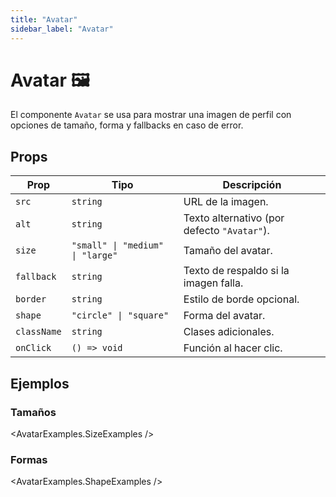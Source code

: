 ```yaml
---
title: "Avatar"
sidebar_label: "Avatar"
---
```



# Avatar 🖼️

El componente `Avatar` se usa para mostrar una imagen de perfil con opciones de tamaño, forma y fallbacks en caso de error.

## **Props**
| Prop       | Tipo              | Descripción |
|------------|------------------|-------------|
| `src`      | `string`          | URL de la imagen. |
| `alt`      | `string`          | Texto alternativo (por defecto `"Avatar"`). |
| `size`     | `"small" \| "medium" \| "large"` | Tamaño del avatar. |
| `fallback` | `string`          | Texto de respaldo si la imagen falla. |
| `border`   | `string`          | Estilo de borde opcional. |
| `shape`    | `"circle" \| "square"` | Forma del avatar. |
| `className` | `string`        | Clases adicionales. |
| `onClick`  | `() => void`      | Función al hacer clic. |

## **Ejemplos**

### **Tamaños**
<AvatarExamples.SizeExamples />

### **Formas**
<AvatarExamples.ShapeExamples />
